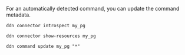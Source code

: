 For an automatically detected command, you can update the command metadata.

```ddn title="Use the DDN CLI to introspect your PostgreSQL database:"
ddn connector introspect my_pg
```

```ddn title="Show the resources discovered from your PostgreSQL database:"
ddn connector show-resources my_pg
```

```ddn title="Then, update your commands:"
ddn command update my_pg "*"
```
